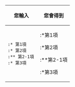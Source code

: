 {| class="wikitable" border="1" style="width: 100%;"
|-
! style="width: 50%;" | 您輸入
! style="width: 50%;" | 您會得到
|-
|
<tt><nowiki>:* 第1項</nowiki></tt><br />
<tt><nowiki>:* 第2項</nowiki></tt><br />
<tt><nowiki>:** 第2-1項</nowiki></tt><br />
<tt><nowiki>:* 第3項</nowiki></tt>
|
:*第1項
:*第2項
:**第2-1項
:*第3項
|}